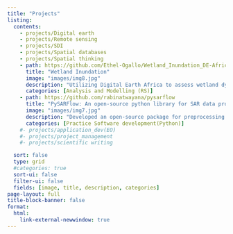 ---
title: "Projects"
listing:
  contents:
    - projects/Digital earth
    - projects/Remote sensing
    - projects/SDI
    - projects/Spatial databases
    - projects/Spatial thinking
    - path: https://github.com/Ethel-Ogallo/Wetland_Inundation_DE-Africa 
      title: "Wetland Inundation"
      image: "images/img8.jpg" 
      description: "Utilizing Digital Earth Africa to assess wetland dynamics in the Zambezi Delta, Mozambique"
      categories: [Analysis and Modelling (RS)]
    - path: https://github.com/rabinatwayana/pysarflow 
      title: "PySARFlow: An open-source python library for SAR data processing"
      image: "images/img7.jpg"
      description: "Developed an open-source package for preprocessing SAR data both SLC and GRD formats with example noteboooks."
      categories: [Practice Software development(Python)]
    #- projects/application_dev(EO)
    #- projects/project_management
    #- projects/scientific writing

  sort: false
  type: grid
  #categories: true
  sort-ui: false
  filter-ui: false
  fields: [image, title, description, categories]
page-layout: full
title-block-banner: false
format:
  html:
    link-external-newwindow: true
---
